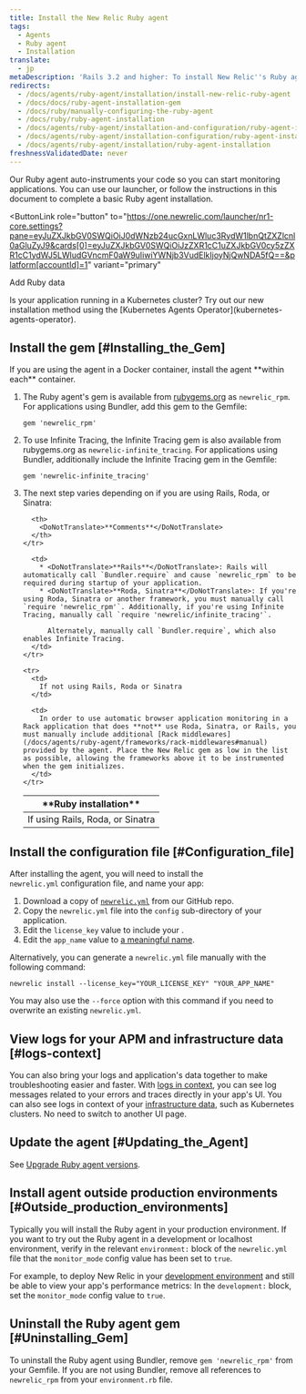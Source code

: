 ```yaml
---
title: Install the New Relic Ruby agent
tags:
  - Agents
  - Ruby agent
  - Installation
translate:
  - jp
metaDescription: 'Rails 3.2 and higher: To install New Relic''s Ruby agent as a gem, start here.'
redirects:
  - /docs/agents/ruby-agent/installation/install-new-relic-ruby-agent
  - /docs/docs/ruby-agent-installation-gem
  - /docs/ruby/manually-configuring-the-ruby-agent
  - /docs/ruby/ruby-agent-installation
  - /docs/agents/ruby-agent/installation-and-configuration/ruby-agent-installation
  - /docs/agents/ruby-agent/installation-configuration/ruby-agent-installation
  - /docs/agents/ruby-agent/installation/ruby-agent-installation
freshnessValidatedDate: never
---
```


Our Ruby agent auto-instruments your code so you can start monitoring applications. You can use our launcher, or follow the instructions in this document to complete a basic Ruby agent installation.

<ButtonLink
  role="button"
  to="https://one.newrelic.com/launcher/nr1-core.settings?pane=eyJuZXJkbGV0SWQiOiJ0dWNzb24ucGxnLWluc3RydW1lbnQtZXZlcnl0aGluZyJ9&cards[0]=eyJuZXJkbGV0SWQiOiJzZXR1cC1uZXJkbGV0cy5zZXR1cC1ydWJ5LWludGVncmF0aW9uIiwiYWNjb3VudElkIjoyNjQwNDA5fQ==&platform[accountId]=1"
  variant="primary"
>
  Add Ruby data
</ButtonLink>

<Callout variant="tip">
Is your application running in a Kubernetes cluster? Try out our new installation method using the [Kubernetes Agents Operator](kubernetes-agents-operator).
</Callout>

## Install the gem [#Installing_the_Gem]

<Callout variant="important">
  If you are using the agent in a Docker container, install the agent <DoNotTranslate>**within each**</DoNotTranslate> container.
</Callout>

1. The Ruby agent's gem is available from [rubygems.org](https://rubygems.org/) as `newrelic_rpm`. For applications using Bundler, add this gem to the Gemfile:

   ```
   gem 'newrelic_rpm'
   ```
2. To use Infinite Tracing, the Infinite Tracing gem is also available from rubygems.org as `newrelic-infinite_tracing`. For applications using Bundler, additionally include the Infinite Tracing gem in the Gemfile:

   ```
   gem 'newrelic-infinite_tracing'
   ```
3. The next step varies depending on if you are using Rails, Roda, or Sinatra:

   <table>
     <thead>
       <tr>
         <th style={{ width: "200px" }}>
           <DoNotTranslate>**Ruby installation**</DoNotTranslate>
         </th>

         <th>
           <DoNotTranslate>**Comments**</DoNotTranslate>
         </th>
       </tr>
     </thead>

     <tbody>
       <tr>
         <td>
           If using Rails, Roda, or Sinatra
         </td>

         <td>
           * <DoNotTranslate>**Rails**</DoNotTranslate>: Rails will automatically call `Bundler.require` and cause `newrelic_rpm` to be required during startup of your application.
           * <DoNotTranslate>**Roda, Sinatra**</DoNotTranslate>: If you're using Roda, Sinatra or another framework, you must manually call `require 'newrelic_rpm'`. Additionally, if you're using Infinite Tracing, manually call `require 'newrelic/infinite_tracing'`.

             Alternately, manually call `Bundler.require`, which also enables Infinite Tracing.
         </td>
       </tr>

       <tr>
         <td>
           If not using Rails, Roda or Sinatra
         </td>

         <td>
           In order to use automatic browser application monitoring in a Rack application that does **not** use Roda, Sinatra, or Rails, you must manually include additional [Rack middlewares](/docs/agents/ruby-agent/frameworks/rack-middlewares#manual) provided by the agent. Place the New Relic gem as low in the list as possible, allowing the frameworks above it to be instrumented when the gem initializes.
         </td>
       </tr>
     </tbody>
   </table>

## Install the configuration file [#Configuration_file]

After installing the agent, you will need to install the `newrelic.yml` configuration file, and name your app:

1. Download a copy of [`newrelic.yml`](https://github.com/newrelic/newrelic-ruby-agent/blob/dev/newrelic.yml) from our GitHub repo.
2. Copy the `newrelic.yml` file into the `config` sub-directory of your application.
3. Edit the `license_key` value to include your <InlinePopover type="licenseKey" />.
4. Edit the `app_name` value to [a meaningful name](/docs/agents/manage-apm-agents/app-naming/name-your-application).

Alternatively, you can generate a `newrelic.yml` file manually with the following command:

```
newrelic install --license_key="YOUR_LICENSE_KEY" "YOUR_APP_NAME"
```

You may also use the `--force` option with this command if you need to overwrite an existing `newrelic.yml`.

<InstallFeedback />

## View logs for your APM and infrastructure data [#logs-context]

You can also bring your logs and application's data together to make troubleshooting easier and faster. With [logs in context](/docs/logs/logs-context/configure-logs-context-ruby/), you can see log messages related to your errors and traces directly in your app's UI. You can also see logs in context of your [infrastructure data](/docs/logs/forward-logs/forward-your-logs-using-infrastructure-agent/), such as Kubernetes clusters. No need to switch to another UI page.

## Update the agent [#Updating_the_Agent]

See [Upgrade Ruby agent versions](/docs/agents/ruby-agent/installation/upgrade-ruby-agent-versions).

## Install agent outside production environments [#Outside_production_environments]

Typically you will install the Ruby agent in your production environment. If you want to try out the Ruby agent in a development or localhost environment, verify in the relevant `environment:` block of the `newrelic.yml` file that the `monitor_mode` config value has been set to `true`.

For example, to deploy New Relic in your [development environment](/docs/ruby/developer-mode) and still be able to view your app's performance metrics: In the `development:` block, set the `monitor_mode` config value to `true`.

## Uninstall the Ruby agent gem [#Uninstalling_Gem]

To uninstall the Ruby agent using Bundler, remove `gem 'newrelic_rpm'` from your Gemfile. If you are not using Bundler, remove all references to `newrelic_rpm` from your `environment.rb` file.
